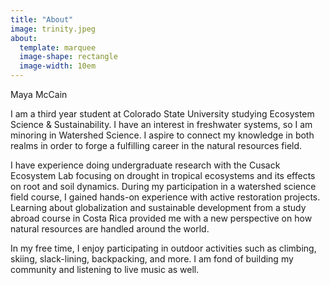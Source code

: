 ```yaml
---
title: "About"
image: trinity.jpeg
about:
  template: marquee
  image-shape: rectangle
  image-width: 10em
---
```


Maya McCain

I am a third year student at Colorado State University studying Ecosystem Science & Sustainability. I have an interest in freshwater systems, so I am minoring in Watershed Science. I aspire to connect my knowledge in both realms in order to forge a fulfilling career in the natural resources field.

I have experience doing undergraduate research with the Cusack Ecosystem Lab focusing on drought in tropical ecosystems and its effects on root and soil dynamics. During my participation in a watershed science field course, I gained hands-on experience with active restoration projects. Learning about globalization and sustainable development from a study abroad course in Costa Rica provided me with a new perspective on how natural resources are handled around the world.

In my free time, I enjoy participating in outdoor activities such as climbing, skiing, slack-lining, backpacking, and more. I am fond of building my community and listening to live music as well.
